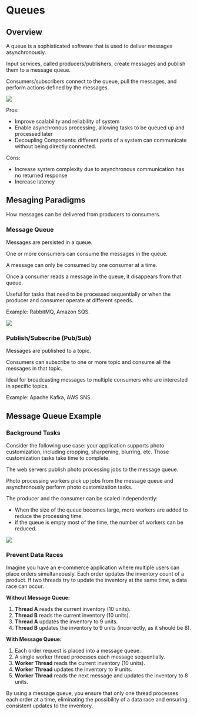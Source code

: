 # Queues

## Overview

A queue is a sophisticated software that is used to deliver messages asynchronously.

Input services, called producers/publishers, create messages and publish them to a message queue. 

Consumers/subscribers connect to the queue, pull the messages, and perform actions defined by the messages.

![](https://www.cloudamqp.com/img/blog/thumb-mq.jpg)

Pros:
- Improve scalability and reliability of system
- Enable asynchronous processing, allowing tasks to be queued up and processed later
- Decoupling Components: different parts of a system can communicate without being directly connected.

Cons:
- Increase system complexity due to asynchronous communication has no returned response
- Increase latency


## Mesaging Paradigms

How messages can be delivered from producers to consumers.

### Message Queue

Messages are persisted in a queue.

One or more consumers can consume the messages in the queue.

A message can only be consumed by one consumer at a time.

Once a consumer reads a message in the queue, it disappears from that queue.

Useful for tasks that need to be processed sequentially or when the producer and consumer operate at different speeds.

Example: RabbitMQ, Amazon SQS.

![](https://www.tutorialspoint.com/apache_kafka/images/point_to_point_messaging_system.jpg)


### Publish/Subscribe (Pub/Sub)

Messages are published to a topic.

Consumers can subscribe to one or more topic and consume all the messages in that topic.

Ideal for broadcasting messages to multiple consumers who are interested in specific topics.

Example: Apache Kafka, AWS SNS.


## Message Queue Example

### Background Tasks

Consider the following use case: your application supports photo customization, including cropping, sharpening, blurring, etc. Those customization tasks take time to complete.

The web servers publish photo processing jobs to the message queue.

Photo processing workers pick up jobs from the message queue and asynchronously perform photo customization tasks.

The producer and the consumer can be scaled independently:
- When the size of the queue becomes large, more workers are added to reduce the processing time.
- if the queue is empty most of the time, the number of workers can be reduced.

![](./queues/queue.drawio.svg)


### Prevent Data Races

Imagine you have an e-commerce application where multiple users can place orders simultaneously. Each order updates the inventory count of a product. If two threads try to update the inventory at the same time, a data race can occur.

**Without Message Queue:**
1. **Thread A** reads the current inventory (10 units).
2. **Thread B** reads the current inventory (10 units).
3. **Thread A** updates the inventory to 9 units.
4. **Thread B** updates the inventory to 9 units (incorrectly, as it should be 8).

**With Message Queue:**
1. Each order request is placed into a message queue.
2. A single worker thread processes each message sequentially.
3. **Worker Thread** reads the current inventory (10 units).
4. **Worker Thread** updates the inventory to 9 units.
5. **Worker Thread** reads the next message and updates the inventory to 8 units.

By using a message queue, you ensure that only one thread processes each order at a time, eliminating the possibility of a data race and ensuring consistent updates to the inventory.
